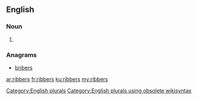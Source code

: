 ==English==

===Noun===
{{head|en}}

# {{plural of|ribber}}

===Anagrams===
* [[bribers#English|bribers]]

[[Category:English plurals]][[Category:English plurals using obsolete wikisyntax]]

[[ar:ribbers]]
[[fr:ribbers]]
[[ku:ribbers]]
[[my:ribbers]]